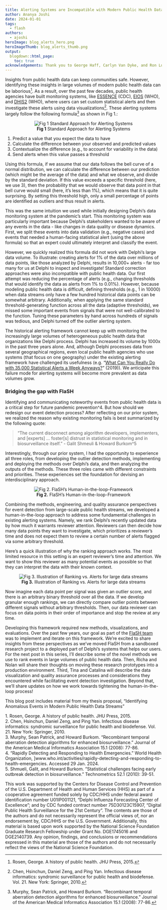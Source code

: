 ```yaml
---
title: Alerting Systems are Incompatible with Modern Public Health Data Monitoring 
author: Ananya Joshi
date: 2024-01-01
tags:
  - flash
authors:
  - ajoshi
heroImage: blog_alerts_hero.png
heroImageThumb: blog_alerts_thumb.png
output:
  blogdown::html_page:
    toc: true
acknowledgements: Thank you to George Haff, Carlyn Van Dyke, and Ron Lunde for editing this blog post. 
---
```

Insights from public health data can keep communities safe. However, identifying these insights in large volumes of modern public health data can be laborious^[Rosen, George. A history of public health. JHU Press, 2015.]. As a result, over the past few decades, public health agencies have built monitoring systems, like [ESSENCE](https://www.cdc.gov/nssp/new-users.html) (CDC), [EIOS](https://www.who.int/initiatives/eios) (WHO), and [DHIS2](https://dhis2.org/) (WHO), where users can set custom statistical alerts and then investigate these alerts using data visualizations^[Chen, Hsinchun, Daniel Zeng, and Ping Yan. Infectious disease informatics: syndromic surveillance for public health and biodefense. Vol. 21. New York: Springer, 2010.]. These alerting systems largely follow the following formula^[Murphy, Sean Patrick, and Howard Burkom. "Recombinant temporal aberration detection algorithms for enhanced biosurveillance." Journal of the American Medical Informatics Association 15.1 (2008): 77-86.] as shown in Fig 1.:


<center>
![**Fig 1** Standard Approach for Alerting Systems](/blog/2024-01-30-flash-framework/image3.png)</center>

1. Predict a value that you expect the data to have
2. Calculate the difference between your observed and predicted values 
3. Contextualize the difference (e.g., to account for variability in the data)
4. Send alerts when this value passes a threshold

Using this formula, if we assume that our data follows the bell curve of a normal distribution, we can calculate the difference between our prediction (which might be the average of the data) and what we observe, and divide by the standard deviation. If this value exceeds a specific threshold (here, we use 3), then the probability that we would observe that data point in that bell curve would small (here, it's less than 1%), which means that it is quite surprising. By setting this threshold high, only a small percentage of points are identified as outliers and thus result in alerts.

This was the same intuition we used while initially designing Delphi's data monitoring system at the pandemic's start. This monitoring system was particularly important because Delphi's stakeholders wanted to be aware of any events in the data - like changes in data quality or disease dynamics. First, we split these events into data validation (e.g., negative cases) and events that needed a human-facing statistical alert (using the above formula) so that an expert could ultimately interpret and classify the event. 

However, we quickly realized this formula did not work with Delphi's large data volume. To illustrate: creating alerts for 1% of the data over millions of data points, like those analyzed by Delphi, results in 10,000+ alerts - far too many for us at Delphi to inspect and investigate! Standard correction approaches were also incompatible with public health data. Our first attempt was reducing the percentage of alerts (e.g., changing thresholds that would identify the data as alerts from 1% to 0.01%). However, because modeling public health data is difficult, defining thresholds (e.g., 1 in 10000) when data streams only have a few hundred historical data points can be somewhat arbitrary. Additionally, when applying the same standard threshold-generating function across all the data (adaptive thresholds), we missed some important events from signals that were not well-calibrated to the function. Tuning these parameters by hand across hundreds of signals was tedious, and Delphi turned off the outlier alerting system. 

The historical alerting framework cannot keep up with monitoring the increasingly large volumes of heterogeneous public health data that organizations like Delphi process. Delphi has increased its volume by 1000x in the past three years alone. And, although Delphi processes data from several geographical regions, even local public health agencies who use systems (that focus on one geography) under the existing alerting framework have challenged its usefulness (e.g. "[What Can You Really Do with 35,000 Statistical Alerts a Week Anyways?](https://www.ncbi.nlm.nih.gov/pmc/articles/PMC6606136/)" (2019)). We anticipate this failure mode for alerting systems will become more prevalent as data volumes grow. 

### Bridging the gap with FlaSH

Identifying and communicating noteworthy events from public health data is a critical step for future pandemic prevention^4. But how should we redesign our event detection process? 
After reflecting on our prior system, we realized the reason why existing monitoring fails is best summarized by the following quote: 

<blockquote>
"The current disconnect among algorithm developers, implementers, and [experts] … foster[s] distrust in statistical monitoring and in biosurveillance itself."  - Galit Shmeuli & Howard Burkom^5
</blockquote>
    
Interestingly, through our prior system, I had the opportunity to experience all three roles, from developing the outlier detection methods, implementing and deploying the methods over Delphi's data, and then analyzing the outputs of the methods. These three roles came with different constraints and priorities. These experiences set the foundation for devising an interdisciplinary approach. 

<center>
![**Fig 2.** FlaSH's Human-in-the-loop-Framework](/blog/2024-01-30-flash-framework/image2.png)</center>

Combining the methods, engineering, and quality assurance perspectives for event detection from large-scale public health streams, we developed a human-in-the-loop approach to address some fundamental challenges in existing alerting systems. Namely, we rank Delphi's recently updated data by how much it warrants reviewer attention. Reviewers can then decide how many data points they want to investigate, which prioritizes a reviewer's time and does not expect them to review a certain number of alerts flagged via some arbitrary threshold. 

Here's a quick illustration of why the ranking approach works. The most limited resource in this setting is an expert reviewer's time and attention. We want to show this reviewer as many potential events as possible so that they can interpret the data with their known context. 

<center>
![**Fig 3.** Illustration of Ranking vs. Alerts for large data streams](/blog/2024-01-30-flash-framework/image1.png)</center>

Now imagine each data point per signal was given an outlier score, and there is an arbitrary binary threshold over all the data. If we develop granular enough rankings, we can directly compare outlier points between different signals without arbitrary thresholds. Then, our data reviewer can focus on data points in their order of importance and stop the review at any time. 

Developing this framework required new methods, visualizations, and evaluations. Over the past few years, our goal as part of the [FlaSH team](https://delphi.cmu.edu/blog/2024/01/01/introducing-the-flash-group/) was to implement and iterate on this framework. We're excited to share insights from these perspectives as we've moved FlaSH from a sandboxed research project to a deployed part of Delphi's systems that helps our users. For the next post in this series, I'll describe some of the novel methods we use to rank events in large volumes of public health data. Then, Richa and Nolan will share their thoughts on moving these research prototypes into a production environment. Third, Tina and Catalina will describe the data visualization and quality assurance processes and considerations they encountered while facilitating event detection investigation. Beyond that, we'll share updates on how we work towards tightening the human-in-the-loop process!

This blog post includes material from my thesis proposal, "Identifying Anomalous Events in Modern
Public Health Data Streams" 

<a id="#link1">1.</a>  Rosen, George. A history of public health. JHU Press, 2015.  <br>
<a id="#link2">2.</a>  Chen, Hsinchun, Daniel Zeng, and Ping Yan. Infectious disease informatics: syndromic surveillance for public health and biodefense. Vol. 21. New York: Springer, 2010. <br>
<a id="#link3">3.</a>  Murphy, Sean Patrick, and Howard Burkom. "Recombinant temporal aberration detection algorithms for enhanced biosurveillance." Journal of the American Medical Informatics Association 15.1 (2008): 77-86. <br>
<a id="#link4">4.</a> “Rapidly Detecting and Responding to Health Emergencies.” World Health Organization, ]www.who.int/activities/rapidly-detecting-and-responding-to-health-emergencies. Accessed 29 Jan. 2024. <br>
<a id="#link5">5.</a> Shmueli, Galit, and Howard Burkom. "Statistical challenges facing early outbreak detection in biosurveillance." Technometrics 52.1 (2010): 39-51.

This work was supported by the Centers for Disease Control and Prevention of the U.S. Department of Health and Human Services (HHS) as part of a cooperative agreement funded solely by CDC/HHS under federal award identification number U01IP001121, “Delphi Influenza Forecasting Center of Excellence”; and by CDC funded contract number 75D30123C15907, "Digital Public Health Surveillance for the 21st Century". The contents are those of the authors and do not necessarily represent the official views of, nor an endorsement by, CDC/HHS or the U.S. Government. Additionally, this material is based upon work supported by the National Science Foundation Graduate Research Fellowship under Grant No. DGE1745016 and DGE2140739. Any opinion, findings, and conclusions or recommendations expressed in this material are those of the authors and do not necessarily reflect the views of the National Science Foundation.
